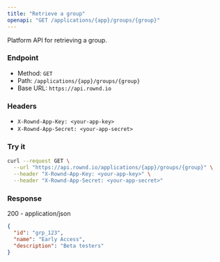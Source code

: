 ```yaml
---
title: "Retrieve a group"
openapi: "GET /applications/{app}/groups/{group}"
---
```


Platform API for retrieving a group.

### Endpoint

- Method: `GET`
- Path: `/applications/{app}/groups/{group}`
- Base URL: `https://api.rownd.io`

### Headers

- `X-Rownd-App-Key: <your-app-key>`
- `X-Rownd-App-Secret: <your-app-secret>`

### Try it

```bash
curl --request GET \
  --url "https://api.rownd.io/applications/{app}/groups/{group}" \
  --header "X-Rownd-App-Key: <your-app-key>" \
  --header "X-Rownd-App-Secret: <your-app-secret>"
```

### Response

200 - application/json

```json
{
  "id": "grp_123",
  "name": "Early Access",
  "description": "Beta testers"
}
```

